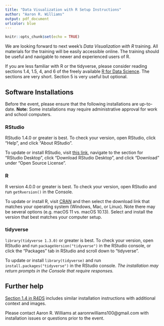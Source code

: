 ```yaml
---
title: "Data Visualization with R Setup Instructions"
author: "Aaron R. Williams"
output: pdf_document
urlcolor: blue
---
```


```r
knitr::opts_chunk$set(echo = TRUE)
```

We are looking forward to next week's *Data Visualization with R* training. All materials for the training will be easily accessible online. The training should be useful and navigable to newer and experienced users of R. 

If you are less familiar with R or the tidyverse, please consider reading sections 1.4, 1.5, 4, and 6 of the freely available [R for Data Science](https://r4ds.had.co.nz/index.html). The sections are very short. Section 5 is very useful but optional.

## Software Installations

Before the event, please ensure that the following installations are up-to-date. **Note:** Some installations may require administrative approval for work and school computers. 

### RStudio

RStudio 1.4.0 or greater is best. To check your version, open RStudio, click "Help", and click "About RStudio".

To update or install RStudio, visit [this link](https://www.rstudio.com/products/rstudio/), navigate to the section for "RStudio Desktop", click "Download RStudio Desktop", and click "Download" under "Open Source License".

### R

R version 4.0.0 or greater is best. To check your version, open RStudio and run `getRversion()` in the Console. 

To update or install R, visit [CRAN](https://cran.r-project.org/) and then select the download link that matches your operating system (Windows, Mac, or Linux). Note there may be several options (e.g. macOS 11 vs. macOS 10.13). Select and install the version that best matches your computer setup. 

### tidyverse

`library(tidyverse 1.3.0)` or greater is best. To check your version, open RStudio and run `packageVersion("tidyverse")` in the RStudio console, or click the "Packages" tab in RStudio and scroll down to "tidyverse". 

To update or install `library(tidyverse)` and run `install.packages("tidyverse")` in the RStudio console. *The installation may return prompts in the Console that require responses.*

## Further help

[Section 1.4 in R4DS](https://r4ds.had.co.nz/introduction.html#prerequisites) includes similar installation instructions with additional context and images.  

Please contact Aaron R. Williams at aaronrwilliams100@gmail.com with installation issues or questions prior to the event. 
